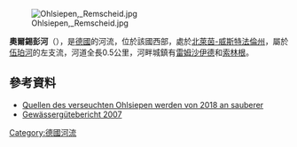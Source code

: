 {{Coord|51|8|51.3312|N|7|8|18.5568|E|display=title}}
{{Expand German}}
[[Image:Ohlsiepen,_Remscheid.jpg|right]]

'''奧爾錫彭河'''（{{lang-de|Ohlsiepen}}），是[[德國|德國]]的河流，位於該國西部，處於[[北萊茵-威斯特法倫州|北萊茵-威斯特法倫州]]，屬於[[伍珀河|伍珀河]]的左支流，河道全長0.5公里，河畔城鎮有[[雷姆沙伊德|雷姆沙伊德]]和[[索林根|索林根]]。

==參考資料==
* [https://www.solinger-tageblatt.de/solingen/quellen-verseuchten-ohlsiepen-werden-2018-sauberer-7414624.html Quellen des verseuchten Ohlsiepen werden von 2018 an sauberer]
* [http://www.teo-otto-theater.de/leben/medienpool/dokumente020/Guetebericht_2007.pdf Gewässergütebericht 2007] {{Wayback|url=http://www.teo-otto-theater.de/leben/medienpool/dokumente020/Guetebericht_2007.pdf |date=20170221005558 }}

{{Germany-geo-stub}}
[[Category:德國河流|Category:德國河流]]